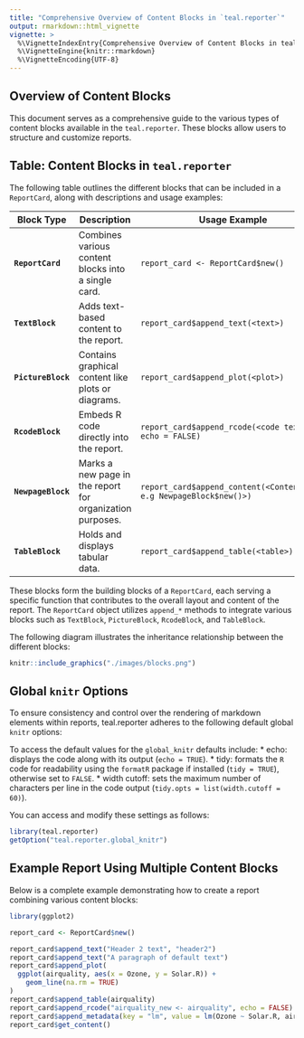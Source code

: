 ```yaml
---
title: "Comprehensive Overview of Content Blocks in `teal.reporter`"
output: rmarkdown::html_vignette
vignette: >
  %\VignetteIndexEntry{Comprehensive Overview of Content Blocks in teal.reporter}
  %\VignetteEngine{knitr::rmarkdown}
  %\VignetteEncoding{UTF-8}
---
```


## Overview of Content Blocks
This document serves as a comprehensive guide to the various types of content blocks available in the `teal.reporter`. 
These blocks allow users to structure and customize reports.

## Table: Content Blocks in `teal.reporter`
The following table outlines the different blocks that can be included in a `ReportCard`, 
along with descriptions and usage examples:

| **Block Type** | **Description** | **Usage Example** |
  |----------------|----------------|-------------------|
  | **`ReportCard`** | Combines various content blocks into a single card. | `report_card <- ReportCard$new()` |
  | **`TextBlock`** | Adds text-based content to the report. | `report_card$append_text(<text>)` |
  | **`PictureBlock`** | Contains graphical content like plots or diagrams. | `report_card$append_plot(<plot>)` |
  | **`RcodeBlock`** | Embeds R code directly into the report. | `report_card$append_rcode(<code text>, echo = FALSE)` |
  | **`NewpageBlock`** | Marks a new page in the report for organization purposes. | `report_card$append_content(<ContentBlock e.g NewpageBlock$new()>)` |
  | **`TableBlock`** | Holds and displays tabular data. | `report_card$append_table(<table>)` |
  
 These blocks form the building blocks of a `ReportCard`, each serving a specific function that contributes to the overall layout and content of the report. The `ReportCard` object utilizes `append_*` methods to integrate various blocks such as `TextBlock`, `PictureBlock`, `RcodeBlock`, and `TableBlock`.

The following diagram illustrates the inheritance relationship between the different blocks:
```r
knitr::include_graphics("./images/blocks.png")
```

## Global `knitr` Options
To ensure consistency and control over the rendering of markdown elements within reports, teal.reporter adheres to the following default global `knitr` options:

To access the default values for the `global_knitr` defaults include:
* echo: displays the code along with its output (`echo = TRUE`).
* tidy: formats the `R` code for readability using the `formatR` package if installed (`tidy = TRUE`), otherwise set to `FALSE`.
* width cutoff: sets the maximum number of characters per line in the code output (`tidy.opts = list(width.cutoff = 60)`).

You can access and modify these settings as follows:
```r
library(teal.reporter)
getOption("teal.reporter.global_knitr")
```

## Example Report Using Multiple Content Blocks
Below is a complete example demonstrating how to create a report combining various content blocks:

```r
library(ggplot2)

report_card <- ReportCard$new()

report_card$append_text("Header 2 text", "header2")
report_card$append_text("A paragraph of default text")
report_card$append_plot(
  ggplot(airquality, aes(x = Ozone, y = Solar.R)) +
    geom_line(na.rm = TRUE)
)
report_card$append_table(airquality)
report_card$append_rcode("airquality_new <- airquality", echo = FALSE)
report_card$append_metadata(key = "lm", value = lm(Ozone ~ Solar.R, airquality))
report_card$get_content()
```
